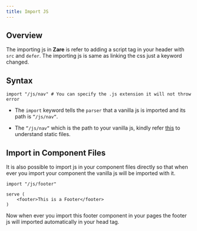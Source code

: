 ```yaml
---
title: Import JS
---
```


## Overview

The importing js in **Zare** is refer to adding a script tag in your header with `src` and `defer`. The importing js is same as linking the css just a keyword changed.

## Syntax

```zare
import "/js/nav" # You can specify the .js extension it will not throw error
```

- The `import` keyword tells the `parser` that a vanilla js is imported and its path is `“/js/nav“`.

- The `“/js/nav“` which is the path to your vanilla js, kindly refer [this](static-files) to understand static files.

## Import in Component Files

It is also possible to import js in your component files directly so that when ever you import your component the vanilla js will be imported with it.

```zare fulename="/views/component/footer"
import "/js/footer"

serve (
    <footer>This is a Footer</footer>
)
```

Now when ever you import this footer component in your pages the footer js will imported automatically in your head tag.

